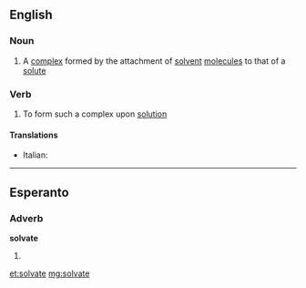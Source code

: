 ==English==

===Noun===
{{en-noun}}

# {{chemistry}} A [[complex]] formed by the attachment of [[solvent]] [[molecule]]s to that of a [[solute]]

===Verb===
{{en-verb|solvat|ing}}

# {{chemistry}} To form such a complex upon [[solution]]

====Translations====
{{trans-top}}
* Italian: {{t-|it|solvatare}}
{{trans-mid}}
{{trans-bottom}}

----

==Esperanto==

===Adverb===
'''solvate'''

# {{eo-form of|solv|ate}}

[[et:solvate]]
[[mg:solvate]]